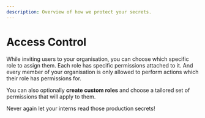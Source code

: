 ```yaml
---
description: Overview of how we protect your secrets.
---
```


# Access Control

While inviting users to your organisation, you can choose which specific role to assign them. Each role has specific permissions attached to it. And every member of your organisation is only allowed to perform actions which their role has permissions for.

You can also optionally **create custom roles** and choose a tailored set of permissions that will apply to them.

Never again let your interns read those production secrets!
